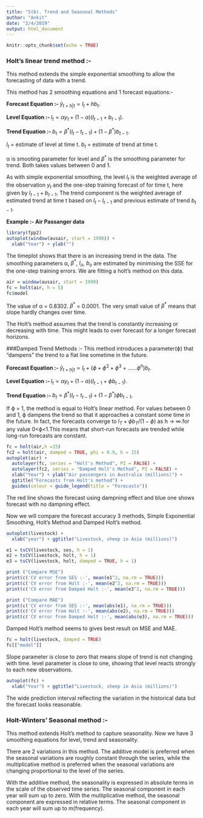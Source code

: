 ```yaml
---
title: "5(b). Trend and Seasonal Methods"
author: "Ankit"
date: "2/4/2019"
output: html_document
---
```


```r
knitr::opts_chunk$set(echo = TRUE)
```

### Holt's linear trend method :-
This method extends the simple exponential smoothing to allow the forecasting of data with a trend.

This method has 2 smoothing equations and 1 forecast equations:-

**Forecast Equation :- ** $\hat y_{t+h|t} = l_t + hb_t$.

**Level Equation :- ** $l_t = αy_t + (1-α)(l_{t-1} + b_{t-1})$.

**Trend Equation :- ** $b_t = β^* (l_t-t_{t-1}) + (1-β^*)b_{t-1}$.

$l_t$ = estimate of level at time t.
$b_t$ = estimate of trend at time t. 

α is smooting parameter for level and $β^*$ is the smoothing parameter for trend. Both takes values between 0 and 1.

As with simple exponential smoothing, the level $l_t$ is the weighted average of the observation $y_t$ and the one-step training forecast of for time t, here given by $l_{t-1} + b_{t-1}$.
The trend component is the weighted average of estimated trend at time t based on $l_t - l_{t-1}$ and previous estimate of trend $b_{t-1}$.

**Example :- Air Passanger data**
```r
library(fpp2)
autoplot(window(ausair, start = 1990)) +
  xlab("Year") + ylab("") 
```

The timeplot shows that there is an increasing trend in the data.
The smoothing parameters α, $β^*$, $l_o$, $b_o$ are estimated by minimising the SSE for the one-step training errors.
We are fitting a holt's method on this data.
```r
air = window(ausair, start = 1990)
fc = holt(air, h = 5)
fc$model
```

The value of α = 0.8302.
$β^*$ = 0.0001.
The very small value of $β^*$ means that slope hardly changes over time.

The Holt's method assumes that the trend is constantly increasing or decreasing with time. This might leads to over forecast for a longer forecast horizons.

###Damped Trend Methods :-
This method introduces a parameter(ϕ) that "dampens" the trend to a flat line sometime in the future.

**Forecast Equation :- ** $\hat y_{t+h|t} = l_t + (ϕ + ϕ^2 + ϕ^3 + ...... ϕ^h)b_t$.

**Level Equation :- ** $l_t = αy_t + (1-α)(l_{t-1} + ϕb_{t-1})$.

**Trend Equation :- ** $b_t = β^* (l_t-t_{t-1}) + (1-β^*)ϕb_{t-1}$.

If ϕ = 1, the method is equal to Holt's linear method. For values between 0 and 1, ϕ dampens the trend so that it approaches a constant some time in the future. In fact, the forecasts converge to $l_T + ϕb_T/(1-ϕ)$ as h -> ∞.for any value 0<ϕ<1.This means that short-run forecasts are trended while long-run forecasts are constant.

```r
fc = holt(air,h =15)
fc2 = holt(air, damped = TRUE, phi = 0.9, h = 15)
autoplot(air) +
  autolayer(fc, series = "Holt's Method", PI = FALSE) +
  autolayer(fc2, series = "Damped Holt's Method", PI = FALSE) +
  xlab("Year") + ylab("Air passengers in Australia (millions)") +
  ggtitle("Forecasts from Holt's method") +
  guides(colour = guide_legend(title = "Forecasts"))
```

The red line shows the forecast using dampning effect and blue one shows forecast with no dampning effect.

Now we will compare the forecast accuracy 3 methods, Simple Exponential Smoothing, Holt's Method and Damped Holt's method.
```r
autoplot(livestock) +
  xlab("year") + ggtitle("Livestock, sheep in Asia (millions)")
```

```r
e1 = tsCV(livestock, ses, h = 1)
e2 = tsCV(livestock, holt, h = 1)
e3 = tsCV(livestock, holt, damped = TRUE, h = 1)

print ("Compare MSE")
print(c('CV error from SES :-', mean(e1^2, na.rm = TRUE)))
print(c('CV error from Holt :-', mean(e2^2, na.rm = TRUE)))
print(c('CV error from Damped Holt :-', mean(e3^2, na.rm = TRUE)))

print ("Compare MAE")
print(c('CV error from SES :-', mean(abs(e1), na.rm = TRUE)))
print(c('CV error from Holt :-', mean(abs(e2), na.rm = TRUE)))
print(c('CV error from Damped Holt :-', mean(abs(e3), na.rm = TRUE)))

```

Damped Holt's method seems to gives best result on MSE and MAE.

```r
fc = holt(livestock, damped = TRUE)
fc[["model"]]
```

Slope parameter is close to zero that means slope of trend is not changing with time.
level parameter is close to one, showing that level reacts strongly to each new observations.

```r
autoplot(fc) +
  xlab("Year") + ggtitle("Livestock, sheep in Asia (millions)")
```

The wide prediction interval reflecting the variation in the historical data but the forecast looks reasonable.

### Holt-Winters' Seasonal method :-
This method extends Holt's method to capture seasonality. Now we have 3 smoothing equations for level, trend and seasonality. 

There are 2 variations in this method. The additive model is preferred when the seasonal variations are roughly constant through the series, while the multiplicative method is preferred when the seasonal variations are changing proportional to the level of the series. 

With the additive method, the seasonality is expressed in absolute terms in the scale of the observed time series. The seasonal component in each year will sum up to zero. With the multiplicative method, the seasonal component are expressed in relative terms. The seasonal component in each year will sum up to m(frequency).




